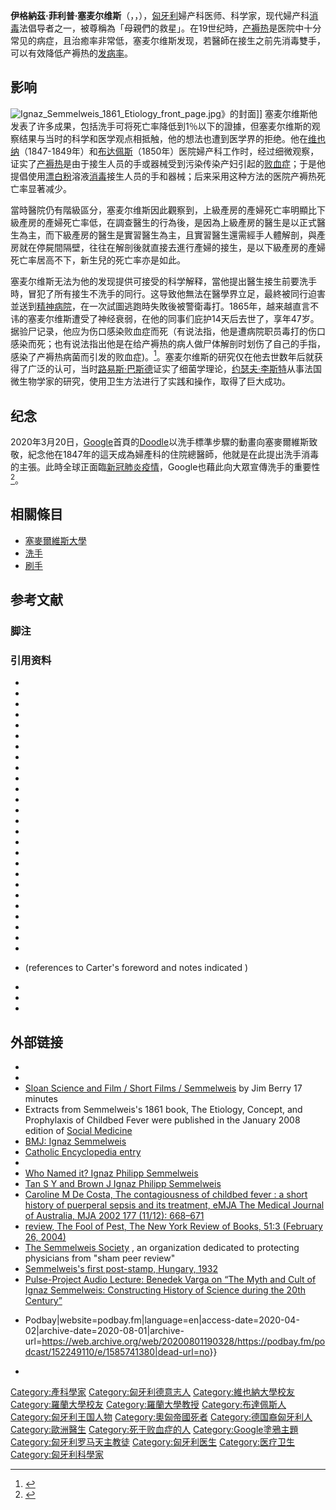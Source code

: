 {{Rough translation|time=2020-08-17T05:30:23+00:00}}
{{Infobox scientist
|native_name=Ignatius Semmelweis
|image= Ignaz Semmelweis 1860.jpg
|image_size=225px
|alt=An engraved portrait of Semmelweis: a mustachioed, balding man in formal attire, pictured from the chest up.
|caption=伊格納茲·塞麥爾維斯醫生在1860年42歲時由Jenő Doby雕刻的銅板像
|birth_name=Semmelweis Ignác Fülöp
|birth_date={{birth date|1818|7|1}}
|birth_place={{flag|Kingdom of Hungary}}[[布達|布達]]<br>（今{{HUN}}[[布達佩斯|布達佩斯]]西部）
|death_date={{death date and age|1865|8|13|1818|7|1}}
|death_place={{flag|Austrian Empire}}{{le|上德布靈|Oberdöbling}}<br>（今{{AUT}}[[維也納|維也納]][[德布靈|德布靈]]南部）
|residence={{flag|Kingdom of Hungary}}
|citizenship={{flag|Kingdom of Hungary}}
|nationality=[[馬札爾人|馬札爾人]]
|field=[[產科學|產科學]], [[手術|手術]]
|module={{Infobox person|child=yes
|parents=József Semmelweis <br/>Teréz Müller
|spouse=玛丽亚·魏登霍夫（Mária Weidenhofer，1837–1910） <br><small>（于1857年结婚）</small>{{sfn|Ataman|Vatanoğlu-Lutz|Yıldırım|2013|pp=35–39}}
|children=Antónia <br>Mária <br>Ignác <br>Margit <br>Béla}}
|work_institutions=
|alma_mater=[[維也納大學|維也納大學]]<br>[[布達佩斯大學|布達佩斯大學]]
|doctoral_advisor=
|doctoral_students=
|known_for=在1847年起推薦雙手消毒的標準
|author_abbrev_bot=
|author_abbrev_zoo=
|influences=
|influenced=
|prizes=
|footnotes=
|signature=
}}
'''伊格納茲·菲利普·塞麦尔维斯'''（{{IPA-de|ˈɪɡnaːts ˈzɛml̩vaɪs|lang}}，{{lang-hu|Semmelweis Ignác Fülöp}}，{{bd|1818年|7月1日|1865年|8月13日|catIdx=S}}），[[匈牙利|匈牙利]]婦产科医师、科学家，现代婦产科[[消毒|消毒]]法倡导者之一，被尊稱為「母親們的救星」{{sfn|Semmelweis Society International}}。在19世纪時，[[产褥热|产褥热]]是医院中十分常见的病症，且治癒率非常低，塞麦尔维斯发现，若醫師在接生之前先消毒雙手，可以有效降低产褥热的[[发病率|发病率]]。

==影响==
[[File:Ignaz_Semmelweis_1861_Etiology_front_page.jpg|thumb]]》的封面]]
塞麦尔维斯他发表了许多成果，包括洗手可将死亡率降低到1％以下的證據，但塞麦尔维斯的观察结果与当时的科学和医学观点相抵触，他的想法也遭到医学界的拒绝。他在[[维也纳|维也纳]]（1847-1849年）和[[布达佩斯|布达佩斯]]（1850年）医院婦产科工作时，经过细微观察，证实了[[产褥热|产褥热]]是由于接生人员的手或器械受到污染传染产妇引起的[[败血症|败血症]]；于是他提倡使用[[漂白粉|漂白粉]]溶液[[消毒|消毒]]接生人员的手和器械；后来采用这种方法的医院产褥热死亡率显著减少。

當時醫院仍有階級區分，塞麦尔维斯因此觀察到，上級產房的產婦死亡率明顯比下級產房的產婦死亡率低，在調查醫生的行為後，是因為上級產房的醫生是以正式醫生為主，而下級產房的醫生是實習醫生為主，且實習醫生還需經手人體解剖，與產房就在停屍間隔壁，往往在解剖後就直接去進行產婦的接生，是以下級產房的產婦死亡率居高不下，新生兒的死亡率亦是如此。

塞麦尔维斯无法为他的发现提供可接受的科学解释，當他提出醫生接生前要洗手時，冒犯了所有接生不洗手的同行。这导致他無法在醫學界立足，最終被同行迫害並送到[[精神病院|精神病院]]，在一次試圖逃跑時失敗後被警衛毒打。1865年，越来越直言不讳的塞麦尔维斯遭受了神经衰弱，在他的同事们庇护14天后去世了，享年47岁。据验尸记录，他应为伤口感染败血症而死（有说法指，他是遭病院职员毒打的伤口感染而死；也有说法指出他是在给产褥热的病人做尸体解剖时划伤了自己的手指，感染了产褥热病菌而引发的败血症)。<ref name=bbc2019>{{Cite web |url=https://www.bbc.com/zhongwen/trad/science-49875057 |title=洗手的历史：这个19世纪医生曾呼吁这个习惯而被毒打至死 |publisher=BBC |date=2019-09-30 |accessdate=2020-03-20 |archive-date=2020-11-06 |archive-url=https://web.archive.org/web/20201106021446/https://www.bbc.com/zhongwen/trad/science-49875057 |dead-url=no }}</ref>。塞麦尔维斯的研究仅在他去世数年后就获得了广泛的认可，当时[[路易斯·巴斯德|路易斯·巴斯德]]证实了细菌学理论，[[约瑟夫·李斯特|约瑟夫·李斯特]]从事法国微生物学家的研究，使用卫生方法进行了实践和操作，取得了巨大成功。

==纪念==
2020年3月20日，[[Google|Google]]首頁的[[Doodle|Doodle]]以洗手標準步驟的動畫向塞麥爾維斯致敬，紀念他在1847年的這天成為{{le|維也納總醫院|Vienna General Hospital}}婦產科的住院總醫師，他就是在此提出洗手消毒的主張。此時全球正面臨[[新冠肺炎疫情|新冠肺炎疫情]]，Google也藉此向大眾宣傳洗手的重要性<ref name=say-digi>{{cite web |url=https://saydigi-tech.com/2020/03/19989.html |title=致敬倡導洗手的 Ignaz Semmelweis 醫生 與如何正確洗手？ |publisher=點子生活 |date=2020-03-20 |accessdate=2020-03-20 |archive-date=2020-11-06 |archive-url=https://web.archive.org/web/20201106022614/https://saydigi-tech.com/2020/03/19989.html |dead-url=no }}</ref>。

==相關條目==
*[[塞麥爾維斯大學|塞麥爾維斯大學]]
*[[洗手|洗手]]
*[[刷手|刷手]]

==参考文献==
===脚注===
{{reflist}}
===引用资料===
{{Refbegin |60em}}
* {{citation |first1=József |last1=Antall |author1-link=József Antall |first2=Géza |last2=Szebellédy |title=Aus den Jahrhunderten der Heilkunde |publisher=Corvina Verlag |year=1973 |location=Budapest |pages=7–8|ref=harv}}
* {{Cite journal|pmc=3881728 |title=Medicine in stamps-Ignaz Semmelweis and Puerperal Fever|journal=Journal of the Turkish German Gynecological Association|volume=14|issue=1|pages=35–39 |publisher=US National Library of Medicine |year=2013|last1=Ataman|first1=A. D.|last2=Vatanoğlu-Lutz|first2=E. E.|last3=Yıldırım|first3=G|doi=10.5152/jtgga.2013.08|pmid=24592068|ref=harv}}
*{{cite book |last=Baum |first=Hermann |title=Ignaz Semmelweis Seine Vorfahren väterlicherseits und mütterlicherseits |trans-title=Ignaz Semmelweis His ancestors on the paternal and maternal side |publisher=Books on Demand |publication-place=Norderstedt |year=2018 |isbn=978-3-7481-8425-6 |oclc=1083820446 |language=de |url=https://www.bod.de/buchshop/ignaz-semmelweis-hermann-baum-9783748184256 |ref=harv |access-date=2020-08-14 |archive-date=2020-11-06 |archive-url=https://web.archive.org/web/20201106021510/https://www.bod.de/buchshop/ignaz-semmelweis-hermann-baum-9783748184256 |dead-url=no }}
* {{citation |last1=Benedek |first1=István |title=Ignaz Phillip Semmelweis 1818–1865 |publisher=Corvina Kiadó (Translated from Hungarian to German by Brigitte Engel) |year=1983 |location=Druckerei Kner, Gyomaendrőd, Hungary |isbn=963-13-1459-6|ref=harv}}
*{{citation |last=Braun |first=Carl |authorlink=Carl Braun (obstetrician) |title=Lehrbuch der Geburtshülfe : mit Einschluss der operativen Therapeutik, der übrigen Fortpflanzungs-Functionen der Frauen und der Puerperalprocesse |location=Vienna, Austria |publisher=Braumüller |year=1857 |url=https://reader.digitale-sammlungen.de/de/fs1/object/display/bsb10248059_00005.html |oclc=991553285 |language=de |ref=harv |accessdate=2020-08-14 |archive-date=2020-03-20 |archive-url=https://web.archive.org/web/20200320174909/https://reader.digitale-sammlungen.de/de/fs1/object/display/bsb10248059_00005.html |dead-url=no }}
* {{citation |first1=August |last1=Breisky |title=Semmelweis |journal=Vierteljahrschrift für die praktische Heilkunde |publisher=Literarischer Anzeiger |volume=18 |pages=1–13 |year=1861|ref=harv}}
* {{citation |last1=Carter |first1=K. Codell |last2=Carter |first2=Barbara R. |title=Childbed fever. A scientific biography of Ignaz Semmelweis |publisher=Transaction Publishers |year= 2005 |isbn=978-1-4128-0467-7|ref=harv}}
* {{citation |journal=Wiener medizinische Wochenschrift |first1=J. |last1=Fleischer |title=Statistischer Bericht der Gebärklinik an der kk. Universität zu Pest im Schuljahre 1855–56 |volume=6 |pages=534–536 |year=1856 |url=http://anno.onb.ac.at/cgi-content/anno-plus?apm=0&aid=wmw&datum=18560003&seite=00000267&zoom=2 |accessdate=May 11, 2008 |language=de |quote=Wir glaubten diese Chlorwaschungs-Theorie habe sich längst überlebt; die Erfahrungen und statistischen Ausweisse der meisten geburtshilflichen Anstalten protestieren gegen ubige Anschanung; es wäre an der Zeit sich von dieser Theorie nicht weiter irreführen zu lassen. |ref=harv |archive-date=2020-11-06 |archive-url=https://web.archive.org/web/20201106021515/http://anno.onb.ac.at/cgi-content/anno-plus?apm=0&aid=wmw&datum=18560003&seite=00000267&zoom=2 |dead-url=no }}
* {{citation |first1=O. |last1=Hanninen |first2=M. |last2=Farago |first3=E. |last3=Monos |title=Ignaz Philipp Semmelweis, the prophet of bacteriology |url=http://www.general-anaesthesia.com/semmelweis.htm |archiveurl=https://web.archive.org/web/20080404214853/http://www.general-anaesthesia.com/semmelweis.htm |archivedate=2008-04-04 |accessdate=October 26, 2009 |date=September–October 1983 |journal=Infection Control |volume=4 |pages=367–370 |quote=Only the clinical facts proved him right during his lifetime; the triumph of bacteriology which began after his death made him not only the "savior of mothers" but also a genial ancestor of bacteriology. |pmid=6354955 |issue=5 |doi=10.1017/S0195941700059762 |ref=harv |dead-url=no }}
*{{Citation |first1=Erik E. |last1=Hauzman |title=Semmelweis and his German contemporaries |booktitle=40th International Congress on the History of Medicine, ISHM 2006 |location=Budapest, Hungary |date=August 26–30, 2006 |url=http://www.ishm2006.hu/abstracts/files/ishmpaper_093.doc |accessdate=March 24, 2009 |format=DOC |dead-url=yes |archiveurl=https://web.archive.org/web/20090324225915/http://www.ishm2006.hu/abstracts/files/ishmpaper_093.doc |archivedate=2009-03-24 |ref=harv }}
* {{citation |first1=Ferdinand |last1=Hebra |authorlink=Ferdinand Ritter von Hebra |title=Höchst wichtige Erfahrungen über die Aetiologie der an Gebäranstalten epidemischen Puerperalfieber |journal=Zeitschrift der K.k. Gesellschaft der Ärzte zu Wien |volume=4 |issue=1 |pages=242–244 |year=1847|ref=harv}}
* {{citation |first1=Ferdinand |last1=Hebra |authorlink=Ferdinand Ritter von Hebra |title=Fortsetzung der Erfahrungen über die Aetiologie der in Gebäranstalten epidemischen Puerperalfieber |journal=Zeitschrift der K.k. Gesellschaft der Ärzte zu Wien |volume=5 |issue= |pages=64f |year=1848|ref=harv}}
* {{citation |first1=Oliver Wendell |last1=Holmes |authorlink=Oliver Wendell Holmes Sr. |title=The Contagiousness of Puerperal Fever |journal=Medical Essays |volume=1882 |issue= |pages=103–172 |year=1842|ref=harv}}
* {{citation |title=Oliver Wendell Holmes (1809–1894) and Ignaz Philipp Semmelweis (1818–1865): Preventing the Transmission of Puerperal Fever |journal= Am J Public Health |volume=100 |issue=6 |date=June 2010 |doi=10.2105/AJPH.2009.185363 |pages=1008–1009|last1=Lane |first1=Hillary J. |last2=Blum |first2=Nava|last3=Fee |first3=Elizabeth|pmid= 20395569 |pmc=2866610 |ref=harv}}
* {{cite web |title=Kiskunhalasi Semmelweis Kórház – üdvözlet a webhelyen! |trans-title=Semmelweis Hospital in Kiskunhalas - welcome to the website! |website=Kiskunhalasi Semmelweis Kórház |url=http://www.halasi-korhaz.hu/ |language=hu |access-date=2020-07-15 |archive-date=2021-01-29 |archive-url=https://web.archive.org/web/20210129010332/http://halasi-korhaz.hu/ |dead-url=no }}
* {{citation |first1=Karl Edouard Marius |last1=Levy |title=De nyeste Forsög i Födselsstiftelsen i Wien til Oplysning om Barselfeberens Aetiologie |journal=Hospitals-Meddelelser |volume=1 |pages=199–211 |year=1848|ref=harv}}
* {{citation |title=50 Euro – Ignaz Philipp Semmelweis (2008) |author=Muenze Oesterreich AG |year=2017 |url=http://www.austrian-mint.com/285?l=en&muenzeId=603 |archiveurl=https://web.archive.org/web/20101213023126/http://austrian-mint.com/285?l=en&muenzeId=603 |archivedate=2010-12-13 |dead-url=yes |accessdate=October 27, 2009 |work=[[Austrian_Mint|Austrian Mint]] website |location=Vienna |quote=The new gold coin with a face value of 50 Euro has a portrait of the celebrated doctor himself together with the staff of Aesculapius, which is the logo for the entire series. The reverse has a bird’s-eye view of the old General Hospital in Vienna, where Semmelweis was stationed in the childbirth clinic. An insert to the right shows a doctor and a student in the act of disinfecting their hands before examining a patient. |ref=harv }}
*{{cite web |last=Musil |first=Steven |title=Google Doodle honors handwashing pioneer Dr. Ignaz Semmelweis |website=CNET |date=2020-03-19 |url=https://www.cnet.com/news/google-doodle-honors-handwashing-pioneer-dr-ignaz-semmelweis/ |access-date=2020-03-22 |ref=harv |archive-date=2020-04-28 |archive-url=https://web.archive.org/web/20200428202549/https://www.cnet.com/news/google-doodle-honors-handwashing-pioneer-dr-ignaz-semmelweis/ |dead-url=no }}
* {{Cite journal|last=Nissani|first=M.|date=1995|title=The Plight of the Obscure Innovator in Science|url=|journal=Social Studies of Science|volume= 25|pages= 165–183|issue=|doi=10.1177/030631295025001008|pmid=|access-date=|ref=harv}}
* {{citation |first1=Sherwin B. |last1=Nuland |author1-link=Sherwin B. Nuland |year=2003 |title=The Doctors' Plague: Germs, Childbed Fever and the Strange Story of Ignac Semmelweis |publisher=W. W. Norton |isbn=0-393-05299-0|ref=harv}}
* {{cite book |last=Obenchain |first=Theodore G. |date=2016 |title=Genius Belabored: Childbed Fever and the Tragic Life of Ignaz Semmelweis |url=https://muse.jhu.edu/book/46875 |location= |publisher=University of Alabama Press |page= |isbn=978-0-81731-929-8 |ref=harv |access-date=2020-08-14 |archive-date=2020-11-06 |archive-url=https://web.archive.org/web/20201106021542/https://muse.jhu.edu/book/46875 |dead-url=no }}
* {{cite book |last=Piper |first=John |date=2007 |title=Motherkillers |url=http://trove.nla.gov.au/work/34953144?versionId=43382051 |location=Brighton |publisher=Book Guild |page= |isbn=978-1-84624-087-4 |access-date=27 February 2015 |ref=harv |archive-date=2020-08-08 |archive-url=https://web.archive.org/web/20200808141641/https://trove.nla.gov.au/work/34953144?versionId=43382051 |dead-url=no }}
*{{cite web |title=Recognizing Ignaz Semmelweis and Handwashing |website=Google |date=2020-03-20 |url=https://www.google.com/doodles/recognizing-ignaz-semmelweis-and-handwashing |language=la |access-date=2020-03-22 |archive-date=2020-11-21 |archive-url=https://web.archive.org/web/20201121081023/https://www.google.com/doodles/recognizing-ignaz-semmelweis-and-handwashing |dead-url=no }}
* {{citation |first1=Robert William |last1=Reid |title=Microbes and Men |year=1975 |publisher=Saturday Review Press |location=New York |isbn=978-0-8415-0348-9 |oclc=1227698 |ref=harv}}
* {{citation |first1=Joseph Hermann |last1=Schmidt |author1-link=Joseph Hermann Schmidt |title=Die geburtshülfliche-klinischen Institute der königlichen Charité |journal=Annalen des Charité-Krankenhauses zu Berlin |volume=1 |pages=485–523 |year=1850|ref=harv}}
* {{cite web |url=http://semmelweis.org/about/dr-semmelweis-biography/ |title=Dr Semmelweis' Biography |website= |author=Semmelweis Society International |accessdate=2 September 2016 |archive-date=2018-01-02 |archive-url=https://web.archive.org/web/20180102073253/http://semmelweis.org/about/dr-semmelweis-biography/ |dead-url=no }}
* {{citation |first1=Ignaz |last1=Semmelweis |translator=Carter, K. Codell |title=Etiology, Concept and Prophylaxis of Childbed Fever |publisher=University of Wisconsin Press |year=1983 |origyear= |isbn=0-299-09364-6 |url=https://archive.org/details/etiologyconcepta0000unse |ref=harv}} (references to Carter's foreword and notes indicated )
* {{cite web |url=http://www.semmelweis.museum.hu/ |title=Semmelweis Orvostörténeti Múzeum |author=<!--Not stated--> |publisher=Semmelweis.museum.hu |accessdate=2012-05-19 |archive-date=2012-05-10 |archive-url=https://web.archive.org/web/20120510211747/http://www.semmelweis.museum.hu/ |dead-url=yes }}
* {{citation |title=Puerperal Fever |journal=The Lancet |volume=2 |issue=1732 |year=1856 |doi=10.1016/s0140-6736(02)60262-4 |pages=503–505 |last1=Tyler Smith |first1=W. |url=https://zenodo.org/record/1428576 |ref=harv |accessdate=2020-08-14 |archive-date=2020-11-10 |archive-url=https://web.archive.org/web/20201110063256/https://zenodo.org/record/1428576 |dead-url=no }}
* {{citation |first1=Friedrich |last1=Wieger |title=Des moyens prophylactiques mis en U.S.A. ge au grand hôpital de Vienne contre l'apparition de la fièvre puerpérale |journal=Gazette Médicale de Strasbourg |volume=9 |pages=99–105 |language=fr |year=1849 |ref=harv}}
{{Refend}}

==外部链接==
{{Commons category}}
{{Wikisource1911Enc|Semmelweis, Ignatz Philipp}}
* {{Gutenberg author |id=Semmelweis,+Ignác+Fülöp}}
* {{Internet Archive author |name=Ignaz Philipp Semmelweis}}
* [https://web.archive.org/web/20151217232604/http://test.scienceandfilm.org/projects/7/semmelweis Sloan Science and Film / Short Films / Semmelweis] by Jim Berry 17 minutes
* Extracts from Semmelweis's 1861 book, The Etiology, Concept, and Prophylaxis of Childbed Fever were published in the January 2008 edition of [http://socialmedicine.info/ Social Medicine] {{Wayback|url=http://socialmedicine.info/ |date=20150503051228 }}
* [http://qhc.bmjjournals.com/cgi/content/full/13/3/233 BMJ: Ignaz Semmelweis] {{Wayback|url=http://qhc.bmjjournals.com/cgi/content/full/13/3/233 |date=20061102121435 }}
* [http://www.newadvent.org/cathen/13712a.htm Catholic Encyclopedia entry] {{Wayback|url=http://www.newadvent.org/cathen/13712a.htm |date=20080506105959 }}
* {{cite episode|transcript=Ignaz Philipp Semmelweis|transcripturl=http://www.uh.edu/engines/epi622.htm|series=The Engines of Our Ingenuity|serieslink=The Engines of Our Ingenuity|credits=John H. Lienhard|title=|airdate=1991|number=622|network=NPR|station=KUHF-FM Houston}}
* [http://www.whonamedit.com/doctor.cfm/354.html Who Named it? Ignaz Philipp Semmelweis]{{Wayback|url=http://www.whonamedit.com/doctor.cfm/354.html |date=20181216031131 }}
* [http://www.sma.org.sg/smj/4701/4701ms1.pdf Tan S Y and Brown J Ignaz Philipp Semmelweis] {{Wayback|url=http://www.sma.org.sg/smj/4701/4701ms1.pdf |date=20080227023349 }}
* [http://www.mja.com.au/public/issues/177_11_021202/dec10354_fm.html Caroline M De Costa, The contagiousness of childbed fever : a short history of puerperal sepsis and its treatment, eMJA The Medical Journal of Australia, MJA 2002 177 (11/12): 668–671]{{Wayback|url=http://www.mja.com.au/public/issues/177_11_021202/dec10354_fm.html |date=20061203030203 }}
* [http://www.nybooks.com/articles/article-preview?article_id=16914 review, The Fool of Pest, The New York Review of Books, 51:3 (February 26, 2004)] {{Wayback|url=http://www.nybooks.com/articles/article-preview?article_id=16914 |date=20080321014645 }}
* [http://www.semmelweis.org/ The Semmelweis Society] {{Wayback|url=http://www.semmelweis.org/ |date=20080426044708 }}, an organization dedicated to protecting physicians from "sham peer review"
* [http://www.bibl.u-szeged.hu/ha/belyeg/thm_b9.jpg Semmelweis's first post-stamp, Hungary, 1932] {{Wayback|url=http://www.bibl.u-szeged.hu/ha/belyeg/thm_b9.jpg |date=20150923184841 }}
* [http://www.pulse-project.org/node/177 Pulse-Project Audio Lecture: Benedek Varga on “The Myth and Cult of Ignaz Semmelweis: Constructing History of Science during the 20th Century”]{{Wayback|url=http://www.pulse-project.org/node/177 |date=20200416231031 }}
* {{Cite web|url=https://podbay.fm/podcast/152249110/e/1585741380|title=Dispatch 2: Every Day is Ignaz Semmelweis Day from Radiolab {{!}} Podbay|website=podbay.fm|language=en|access-date=2020-04-02|archive-date=2020-08-01|archive-url=https://web.archive.org/web/20200801190328/https://podbay.fm/podcast/152249110/e/1585741380|dead-url=no}}
* {{cite web |url=https://www.youtube.com/watch?v=h8OX0FNWANM |title=Recognizing Ignaz Semmelweis and Handwashing |publisher=YouTube |date=2020-03-20 |language=en |accessdate=2020-03-20 |archive-date=2021-01-22 |archive-url=https://web.archive.org/web/20210122065011/https://www.youtube.com/watch?v=h8OX0FNWANM |dead-url=no }}
{{传染病}}
{{Authority control}}

{{DEFAULTSORT: Semmelweis, Ignatius}}
[[Category:產科學家|Category:產科學家]]
[[Category:匈牙利德意志人|Category:匈牙利德意志人]]
[[Category:維也納大學校友|Category:維也納大學校友]]
[[Category:羅蘭大學校友|Category:羅蘭大學校友]]
[[Category:羅蘭大學教授|Category:羅蘭大學教授]]
[[Category:布達佩斯人|Category:布達佩斯人]]
[[Category:匈牙利王国人物|Category:匈牙利王国人物]]
[[Category:奧匈帝國死者|Category:奧匈帝國死者]]
[[Category:德国裔匈牙利人|Category:德国裔匈牙利人]]
[[Category:歐洲醫生|Category:歐洲醫生]]
[[Category:死于败血症的人|Category:死于败血症的人]]
[[Category:Google塗鴉主題|Category:Google塗鴉主題]]
[[Category:匈牙利罗马天主教徒|Category:匈牙利罗马天主教徒]]
[[Category:匈牙利医生|Category:匈牙利医生]]
[[Category:医疗卫生|Category:医疗卫生]]
[[Category:匈牙利科學家|Category:匈牙利科學家]]